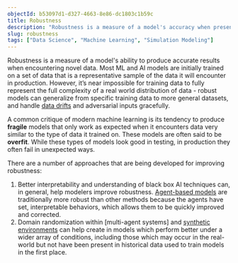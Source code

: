 ```yaml
---
objectId: b53097d1-d327-4663-8e86-dc1803c1b59c
title: Robustness
description: "Robustness is a measure of a model's accuracy when presented with novel data."
slug: robustness
tags: ["Data Science", "Machine Learning", "Simulation Modeling"]
---
```


Robustness is a measure of a model's ability to produce accurate results when encountering novel data. Most ML and AI models are initially trained on a set of data that is a representative sample of the data it will encounter in production. However, it’s near impossible for training data to fully represent the full complexity of a real world distribution of data - robust models can generalize from specific training data to more general datasets, and handle [data drifts](https://hash.ai/glossary/data-drift) and adversarial inputs gracefully.

A common critique of modern machine learning is its tendency to produce **fragile** models that only work as expected when it encounters data very similar to the type of data it trained on. These models are often said to be **overfit**. While these types of models look good in testing, in production they often fail in unexpected ways.

There are a number of approaches that are being developed for improving robustness:

1.  Better interpretability and understanding of black box AI techniques can, in general, help modelers improve robustness. [Agent-based models](https://hash.ai/glossary/agent-based-modeling) are traditionally more robust than other methods because the agents have set, interpretable behaviors, which allows them to be quickly improved and corrected.
1.  Domain randomization within [multi-agent systems] and [synthetic environments](https://hash.ai/glossary/single-synthetic-environment) can help create in models which perform better under a wider array of conditions, including those which may occur in the real-world but not have been present in historical data used to train models in the first place.
